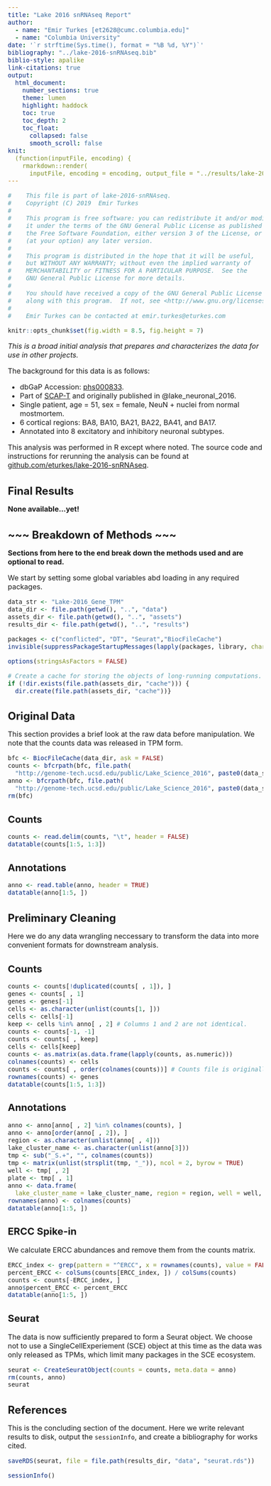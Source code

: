 ```yaml
---
title: "Lake 2016 snRNAseq Report"
author:
  - name: "Emir Turkes [et2628@cumc.columbia.edu]"
  - name: "Columbia University"
date: '`r strftime(Sys.time(), format = "%B %d, %Y")`'
bibliography: "../lake-2016-snRNAseq.bib"
biblio-style: apalike
link-citations: true
output:
  html_document:
    number_sections: true
    theme: lumen
    highlight: haddock
    toc: true
    toc_depth: 2
    toc_float:
      collapsed: false
      smooth_scroll: false
knit:
  (function(inputFile, encoding) {
    rmarkdown::render(
      inputFile, encoding = encoding, output_file = "../results/lake-2016-snRNAseq-report.html")})
---
```


```r
#    This file is part of lake-2016-snRNAseq.
#    Copyright (C) 2019  Emir Turkes
#
#    This program is free software: you can redistribute it and/or modify
#    it under the terms of the GNU General Public License as published by
#    the Free Software Foundation, either version 3 of the License, or
#    (at your option) any later version.
#
#    This program is distributed in the hope that it will be useful,
#    but WITHOUT ANY WARRANTY; without even the implied warranty of
#    MERCHANTABILITY or FITNESS FOR A PARTICULAR PURPOSE.  See the
#    GNU General Public License for more details.
#
#    You should have received a copy of the GNU General Public License
#    along with this program.  If not, see <http://www.gnu.org/licenses/>.
#
#    Emir Turkes can be contacted at emir.turkes@eturkes.com

knitr::opts_chunk$set(fig.width = 8.5, fig.height = 7)
```

<style type="text/css">
body {font-size: 16px;}
h1.title {font-size: 35px;}
h1 {font-size: 24px;}
h2 {font-size: 22px;}
h3 {font-size: 20px;}
.toc-content {padding-left: 0px; padding-right: 0px;}
div.tocify {width: 100%;}
.tocify-subheader .tocify-item {font-size: 0.95em; padding-left: 25px; text-indent: 0;}
div.main-container {max-width: none; width: 100%;}
</style>

*This is a broad initial analysis that prepares and characterizes the data for use in other projects.*

The background for this data is as follows:

- dbGaP Accession: [phs000833](https://www.ncbi.nlm.nih.gov/projects/gap/cgi-bin/study.cgi?study_id=phs000833.v7.p1).
- Part of [SCAP-T](https://www.scap-t.org/) and originally published in @lake_neuronal_2016.
- Single patient, age = 51, sex = female, NeuN + nuclei from normal mostmortem.
- 6 cortical regions: BA8, BA10, BA21, BA22, BA41, and BA17.
- Annotated into 8 excitatory and inhibitory neuronal subtypes.

This analysis was performed in R except where noted.
The source code and instructions for rerunning the analysis can be found at [github.com/eturkes/lake-2016-snRNAseq](https://github.com/eturkes/lake-2016-snRNAseq).

# Final Results

**None available...yet!**

# ~~~ Breakdown of Methods ~~~ {-}

**Sections from here to the end break down the methods used and are optional to read.**

We start by setting some global variables abd loading in any required packages.

```r
data_str <- "Lake-2016_Gene_TPM"
data_dir <- file.path(getwd(), "..", "data")
assets_dir <- file.path(getwd(), "..", "assets")
results_dir <- file.path(getwd(), "..", "results")

packages <- c("conflicted", "DT", "Seurat","BiocFileCache")
invisible(suppressPackageStartupMessages(lapply(packages, library, character.only = TRUE)))

options(stringsAsFactors = FALSE)

# Create a cache for storing the objects of long-running computations.
if (!dir.exists(file.path(assets_dir, "cache"))) {
  dir.create(file.path(assets_dir, "cache"))}
```

# Original Data {.tabset}

This section provides a brief look at the raw data before manipulation.
We note that the counts data was released in TPM form.

```r
bfc <- BiocFileCache(data_dir, ask = FALSE)
counts <- bfcrpath(bfc, file.path(
  "http://genome-tech.ucsd.edu/public/Lake_Science_2016", paste0(data_str, ".dat.gz")))
anno <- bfcrpath(bfc, file.path(
  "http://genome-tech.ucsd.edu/public/Lake_Science_2016", paste0(data_str, "_Sample-annotation.txt")))
rm(bfc)
```

## Counts

```r
counts <- read.delim(counts, "\t", header = FALSE)
datatable(counts[1:5, 1:3])
```

## Annotations

```r
anno <- read.table(anno, header = TRUE)
datatable(anno[1:5, ])
```

# Preliminary Cleaning

Here we do any data wrangling neccessary to transform the data into more convenient formats for downstream analysis.

## Counts

```r
counts <- counts[!duplicated(counts[ , 1]), ]
genes <- counts[ , 1]
genes <- genes[-1]
cells <- as.character(unlist(counts[1, ]))
cells <- cells[-1]
keep <- cells %in% anno[ , 2] # Columns 1 and 2 are not identical.
counts <- counts[-1, -1]
counts <- counts[ , keep]
cells <- cells[keep]
counts <- as.matrix(as.data.frame(lapply(counts, as.numeric)))
colnames(counts) <- cells
counts <- counts[ , order(colnames(counts))] # Counts file is originally unaligned with annotations.
rownames(counts) <- genes
datatable(counts[1:5, 1:3])
```

## Annotations

```r
anno <- anno[anno[ , 2] %in% colnames(counts), ]
anno <- anno[order(anno[ , 2]), ]
region <- as.character(unlist(anno[ , 4]))
lake_cluster_name <- as.character(unlist(anno[3]))
tmp <- sub("_S.+", "", colnames(counts))
tmp <- matrix(unlist(strsplit(tmp, "_")), ncol = 2, byrow = TRUE)
well <- tmp[ , 2]
plate <- tmp[ , 1]
anno <- data.frame(
  lake_cluster_name = lake_cluster_name, region = region, well = well, plate = plate)
rownames(anno) <- colnames(counts)
datatable(anno[1:5, ])
```

## ERCC Spike-in

We calculate ERCC abundances and remove them from the counts matrix.

```r
ERCC_index <- grep(pattern = "^ERCC", x = rownames(counts), value = FALSE)
percent_ERCC <- colSums(counts[ERCC_index, ]) / colSums(counts)
counts <- counts[-ERCC_index, ]
anno$percent_ERCC <- percent_ERCC
datatable(anno[1:5, ])
```

## Seurat

The data is now sufficiently prepared to form a Seurat object.
We choose not to use a SingleCellExperiement (SCE) object at this time as the data was only released as TPMs, which limit many packages in the SCE ecosystem.

```r
seurat <- CreateSeuratObject(counts = counts, meta.data = anno)
rm(counts, anno)
seurat
```

# References

This is the concluding section of the document.
Here we write relevant results to disk, output the `sessionInfo`, and create a bibliography for works cited.

```r
saveRDS(seurat, file = file.path(results_dir, "data", "seurat.rds"))

sessionInfo()
```
